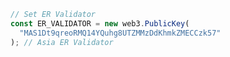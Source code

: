 ```typescript
// Set ER Validator
const ER_VALIDATOR = new web3.PublicKey(
  "MAS1Dt9qreoRMQ14YQuhg8UTZMMzDdKhmkZMECCzk57"
); // Asia ER Validator
```
